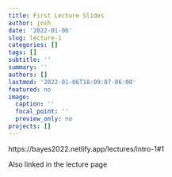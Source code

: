```yaml
---
title: First Lecture Slides
author: josh
date: '2022-01-06'
slug: lecture-1
categories: []
tags: []
subtitle: ''
summary: ''
authors: []
lastmod: '2022-01-06T18:09:07-06:00'
featured: no
image:
  caption: ''
  focal_point: ''
  preview_only: no
projects: []
---
```

https://bayes2022.netlify.app/lectures/intro-1#1  

Also linked in the lecture page